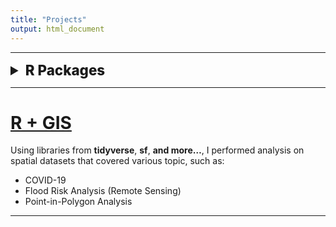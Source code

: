 ```yaml
---
title: "Projects"
output: html_document
---
```


***

<details><summary style="font-size: 1.4rem; font-weight: 800; src: url("../fonts/FiraCode-Bold.woff") format("woff");">R Packages</summary>

<div style="margin-left: 50px;">

- ## [plannr](https://plannr.justinsingh.me)
  A **R** package for interfacing with **Microsoft Planner** data.

</div>

</details>

***

# [R + GIS](https://geog176a.justinsingh.me/geog176a)
Using libraries from **tidyverse**, **sf**, **and more...**, I performed
analysis on spatial datasets that covered various topic, such as:

- COVID-19
- Flood Risk Analysis (Remote Sensing)
- Point-in-Polygon Analysis

***